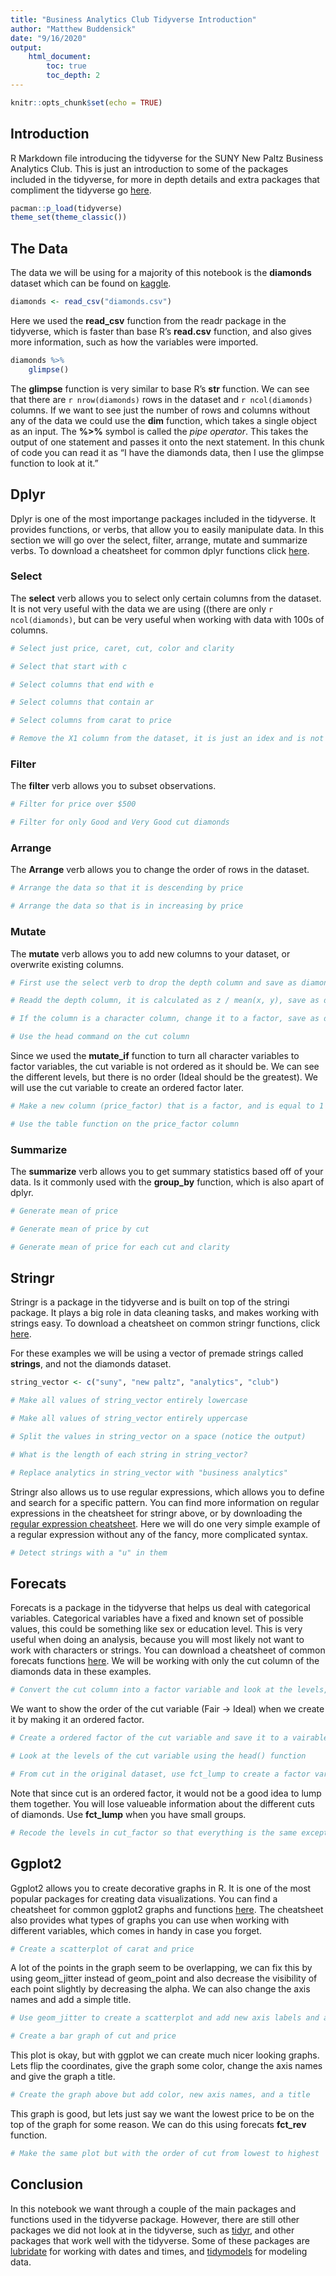 ---
title: "Business Analytics Club Tidyverse Introduction"
author: "Matthew Buddensick"
date: "9/16/2020"
output: 
    html_document:
        toc: true
        toc_depth: 2
---

```{r setup, include=FALSE}
knitr::opts_chunk$set(echo = TRUE)
```

## Introduction

R Markdown file introducing the tidyverse for the SUNY New Paltz Business Analytics Club. This is just an introduction to some of the packages included in the tidyverse, for more in depth details and extra packages that compliment the tidyverse go [here](https://www.tidyverse.org/packages/).


```{r Load packages, include=FALSE}
pacman::p_load(tidyverse)
theme_set(theme_classic())
```


## The Data

The data we will be using for a majority of this notebook is the **diamonds** dataset which can be found on [kaggle](https://www.kaggle.com/shivam2503/diamonds). 

```{r Load Data, warning=FALSE}
diamonds <- read_csv("diamonds.csv")
```
 
Here we used the **read_csv** function from the readr package in the tidyverse, which is faster than base R's **read.csv** function, and also gives more information, such as how the variables were imported.


```{r Summary of data}
diamonds %>% 
    glimpse()
```

The **glimpse** function is very similar to base R's **str** function. We can see that there are `r nrow(diamonds)` rows in the dataset and `r ncol(diamonds)` columns. If we want to see just the number of rows and columns without any of the data we could use the **dim** function, which takes a single object as an input. The **%>%** symbol is called the *pipe operator*. This takes the output of one statement and passes it onto the next statement. In this chunk of code you can read it as "I have the diamonds data, then I use the glimpse function to look at it."

## Dplyr

Dplyr is one of the most importange packages included in the tidyverse. It provides functions, or verbs, that allow you to easily manipulate data. In this section we will go over the select, filter, arrange, mutate and summarize verbs. To download a cheatsheet for common dplyr functions click [here](https://github.com/rstudio/cheatsheets/raw/master/data-transformation.pdf).

### Select 

The **select** verb allows you to select only certain columns from the dataset. It is not very useful with the data we are using ((there are only `r ncol(diamonds)`, but can be very useful when working with data with 100s of columns.

```{r}
# Select just price, caret, cut, color and clarity
```

```{r}
# Select that start with c
```

```{r}
# Select columns that end with e
```

```{r}
# Select columns that contain ar
```

```{r}
# Select columns from carat to price
```

```{r}
# Remove the X1 column from the dataset, it is just an idex and is not needed, save as diamonds
```

### Filter

The **filter** verb allows you to subset observations.

```{r}
# Filter for price over $500
```

```{r}
# Filter for only Good and Very Good cut diamonds
```

### Arrange

The **Arrange** verb allows you to change the order of rows in the dataset.

```{r}
# Arrange the data so that it is descending by price
```

```{r}
# Arrange the data so that is in increasing by price
```

### Mutate

The **mutate** verb allows you to add new columns to your dataset, or overwrite existing columns.

```{r}
# First use the select verb to drop the depth column and save as diamonds_mutate
```

```{r}
# Readd the depth column, it is calculated as z / mean(x, y), save as diamonds_original
```

```{r}
# If the column is a character column, change it to a factor, save as diamonds_factor
```

```{r}
# Use the head command on the cut column
```

Since we used the **mutate_if** function to turn all character variables to factor variables, the cut variable is not ordered as it should be. We can see the different levels, but there is no order (Ideal should be the greatest). We will use the cut variable to create an ordered factor later.

```{r}
# Make a new column (price_factor) that is a factor, and is equal to 1 if the price of a diamonds is greater than the median price, and 0 if it is lower, save the result to diamonds
```

```{r}
# Use the table function on the price_factor column
```

### Summarize

The **summarize** verb allows you to get summary statistics based off of your data. Is it commonly used with the **group_by** function, which is also apart of dplyr.

```{r}
# Generate mean of price
```

```{r}
# Generate mean of price by cut
```

```{r}
# Generate mean of price for each cut and clarity
```

## Stringr
Stringr is a package in the tidyverse and is built on top of the stringi package. It plays a big role in data cleaning tasks, and makes working with strings easy. To download a cheatsheet on common stringr functions, click [here](https://github.com/rstudio/cheatsheets/raw/master/strings.pdf).

For these examples we will be using a vector of premade strings called **strings**, and not the diamonds dataset.

```{r}
string_vector <- c("suny", "new paltz", "analytics", "club")
```

```{r}
# Make all values of string_vector entirely lowercase
```

```{r}
# Make all values of string_vector entirely uppercase
```

```{r}
# Split the values in string_vector on a space (notice the output)
```

```{r}
# What is the length of each string in string_vector?
```

```{r}
# Replace analytics in string_vector with "business analytics"
```

Stringr also allows us to use regular expressions, which allows you to define and search for a specific pattern. You can find more information on regular expressions in the cheatsheet for stringr above, or by downloading the [regular expression cheatsheet](http://www.rstudio.com/wp-content/uploads/2016/09/RegExCheatsheet.pdf). Here we will do one very simple example of a regular expression without any of the fancy, more complicated syntax.

```{r}
# Detect strings with a "u" in them
```

## Forecats
Forecats is a package in the tidyverse that helps us deal with categorical variables. Categorical variables have a fixed and known set of possible values, this could be something like sex or education level. This is very useful when doing an analysis, because you will most likely not want to work with characters or strings. You can download a cheatsheet of common forecats functions [here](https://github.com/rstudio/cheatsheets/raw/master/factors.pdf). We will be working with only the cut column of the diamonds data in these examples.

```{r}
# Convert the cut column into a factor variable and look at the levels, do not save the output
```

We want to show the order of the cut variable (Fair -> Ideal) when we create it by making it an ordered factor.

```{r}
# Create a ordered factor of the cut variable and save it to a vairable called cut_factor
```

```{r}
# Look at the levels of the cut variable using the head() function
```

```{r}
# From cut in the original dataset, use fct_lump to create a factor variable with n = 2, save as lumped_cut and print the first couple of rows using head()
```

Note that since cut is an ordered factor, it would not be a good idea to lump them together. You will lose valueable information about the different cuts of diamonds. Use **fct_lump** when you have small groups.

```{r}
# Recode the levels in cut_factor so that everything is the same except Ideal becomes best, save as cut_recode and use head() to look at it
```

## Ggplot2

Ggplot2 allows you to create decorative graphs in R. It is one of the most popular packages for creating data visualizations. You can find a cheatsheet for common ggplot2 graphs and functions [here](https://github.com/rstudio/cheatsheets/blob/master/data-visualization-2.1.pdf). The cheatsheet also provides what types of graphs you can use when working with different variables, which comes in handy in case you forget.

```{r}
# Create a scatterplot of carat and price
```

A lot of the points in the graph seem to be overlapping, we can fix this by using geom_jitter instead of geom_point and also decrease the visibility of each point slightly by decreasing the alpha. We can also change the axis names and add a simple title.

```{r}
# Use geom_jitter to create a scatterplot and add new axis labels and a title, use alpha = .2
```

```{r}
# Create a bar graph of cut and price

```

This plot is okay, but with ggplot we can create much nicer looking graphs. Lets flip the coordinates, give the graph some color, change the axis names and give the graph a title.

```{r}
# Create the graph above but add color, new axis names, and a title
```

This graph is good, but lets just say we want the lowest price to be on the top of the graph for some reason. We can do this using forecats **fct_rev** function.

```{r}
# Make the same plot but with the order of cut from lowest to highest
```

## Conclusion

In this notebook we want through a couple of the main packages and functions used in the tidyverse package. However, there are still other packages we did not look at in the tidyverse, such as [tidyr](https://tidyr.tidyverse.org/), and other packages that work well with the tidyverse. Some of these packages are [lubridate](https://lubridate.tidyverse.org/) for working with dates and times, and [tidymodels](https://www.tidymodels.org/) for modeling data.